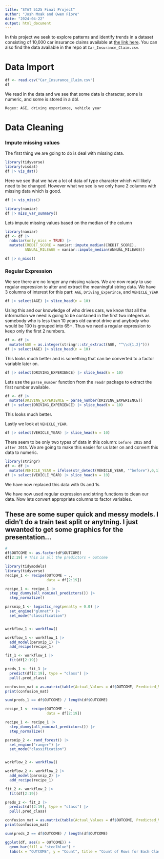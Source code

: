 ```yaml
---
title: "STAT 5125 Final Project"
author: "Josh Moak and Owen Fiore"
date: "2024-04-22"
output: html_document
---
```


In this project we seek to explore patterns and identify trends in a dataset
consisting of 10,000 car insurance claims available at [the link here](https://www.kaggle.com/datasets/sagnik1511/car-insurance-data). You can also find the data available in the repo at `Car_Insurance_Claim.csv`.

# Data Import
```r
df <- read.csv("Car_Insurance_Claim.csv")
df
```

We read in the data and we see that some data is character, some is numeric, and some is stored in a dbl. 
```{}
Regex: AGE, driving experience, vehicle year
```

# Data Cleaning
### Impute missing values
The first thing we are going to do is deal with missing data.
```r
library(tidyverse)
library(visdat)
df |> vis_dat()
```
Here we see that we have a lot of data of type character which will likely need to be changed.  However what we see is we only have 2 columns with missing data which is good.
```r
df |> vis_miss()
```
```r
library(naniar)
df |> miss_var_summary()
```

Lets impute missing values based on the median of the column
```r
library(naniar)
df <- df |>
  nabular(only_miss = TRUE) |>
  mutate(CREDIT_SCORE = naniar::impute_median(CREDIT_SCORE),
         ANNUAL_MILEAGE = naniar::impute_median(ANNUAL_MILEAGE))
```

```r
df |> n_miss()
```
### Regular Expression 
We see there are no longer any missing values.  We are now ready to use regular expression to alter and extract the meaningful string data.  We have 3 columns of interest for this part: `AGE`, `Driving_Experince`, and `VEHICLE_YEAR`
```r
df |> select(AGE) |> slice_head(n = 10)
```
Using this and our knowledge of who drives cars, we know that all the information we need is going to be contained in the first two integers as somebody who is less than 10 years old cannot drive and anybody who would be 100 is grouped into 65+. Thus we need a regular expression to keep only the first 2 numbers.

```r
df <- df |>
  mutate(AGE = as.integer(stringr::str_extract(AGE, "^\\d{1,2}")))
df |> select(AGE) |> slice_head(n = 10)
```
This looks much better and is something that can be converted to a factor variable later on.

```r
df |> select(DRIVING_EXPERIENCE) |> slice_head(n = 10)
```
Lets use the `parse_number` function from the `readr` package to extract the first number available.
```r
df <- df |>
  mutate(DRIVING_EXPERIENCE = parse_number(DRIVING_EXPERIENCE))
df |> select(DRIVING_EXPERIENCE) |> slice_head(n = 10)
```
This looks much better.

Lastly we look at `VEHICLE_YEAR`.
```r
df |> select(VEHICLE_YEAR) |> slice_head(n = 10)
```
There seem to be only two types of data in this column: `before 2015` and `after 2015`. We are going to make this easier for us later on and convert this data to numeric.
```r
library(stringr)
df <- df |>
  mutate(VEHICLE_YEAR = ifelse(str_detect(VEHICLE_YEAR, "^before"),0,1))
df |> select(VEHICLE_YEAR) |> slice_head(n = 10)
```
We have now replaced this data with 0s and 1s.

We have now used regular expression and string functions to clean our data. Now lets convert appropriate columns to factor variables.




## These are some super quick and messy models. I didn't do a train test split or anytning. I just wwanted to get some graphics for the presentation...

```r
# 
df$OUTCOME <- as.factor(df$OUTCOME)
df[2:19] # This is all the predictors + outcome

```
```r
library(tidymodels)
library(tidyverse)
recipe_1 <- recipe(OUTCOME ~ .,
                   data = df[2:19])

recipe_1 <- recipe_1 |>
  step_dummy(all_nominal_predictors()) |>
  step_normalize()

parsnip_1 <- logistic_reg(penalty = 0.0) |> 
  set_engine("glmnet") |> 
  set_mode("classification") 


workflow_1 <- workflow()

workflow_1 <- workflow_1 |>
  add_model(parsnip_1) |>
  add_recipe(recipe_1)

fit_1 <- workflow_1 |>
  fit(df[2:19])

preds_1 <- fit_1 |>
  predict(df[2:19], type = "class") |>
  pull(.pred_class)

confusion_mat = as.matrix(table(Actual_Values = df$OUTCOME, Predicted_Values = preds_1)) 
print(confusion_mat)

sum(preds_1 == df$OUTCOME) / length(df$OUTCOME)
```


```r




recipe_1 <- recipe(OUTCOME ~ .,
                   data = df[2:19])

recipe_1 <- recipe_1 |>
  step_dummy(all_nominal_predictors()) |>
  step_normalize()

parsnip_2 <- rand_forest() |> 
  set_engine("ranger") |> 
  set_mode("classification")


workflow_2 <- workflow()

workflow_2 <- workflow_2 |>
  add_model(parsnip_2) |>
  add_recipe(recipe_1)

fit_2 <- workflow_2 |>
  fit(df[2:19])

preds_2 <- fit_2 |>
  predict(df[2:19], type = "class") |>
  pull(.pred_class)

confusion_mat = as.matrix(table(Actual_Values = df$OUTCOME, Predicted_Values = preds_2)) 
print(confusion_mat)

sum(preds_2 == df$OUTCOME) / length(df$OUTCOME)
```
```r
ggplot(df, aes(x = OUTCOME)) +
  geom_bar(fill = "steelblue") +
  labs(x = "OUTCOME", y = "Count", title = "Count of Rows for Each Class")
```

